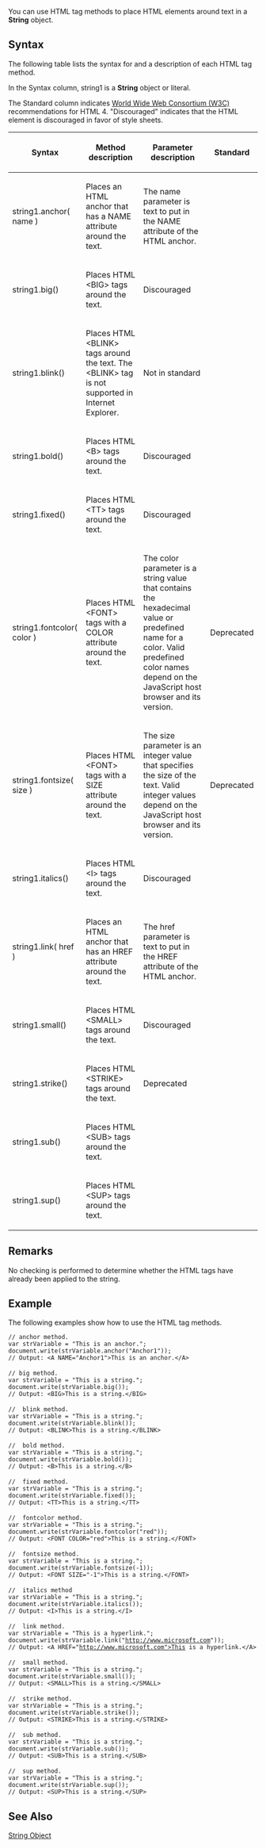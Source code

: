 You can use HTML tag methods to place HTML elements around text in a '''String''' object.


==Syntax==
The following table lists the syntax for and a description of each HTML tag method.

In the Syntax column, string1 is a '''String''' object or literal.

The Standard column indicates [http://go.microsoft.com/fwlink/?LinkId=199553 World Wide Web Consortium (W3C)] recommendations for HTML 4. "Discouraged" indicates that the HTML element is discouraged in favor of style sheets.

{| class='wikitable'
|-
! Syntax
! Method description
! Parameter description
! Standard
|-
| string1.anchor( name )
| Places an HTML anchor that has a NAME attribute around the text.
| The name parameter is text to put in the NAME attribute of the HTML anchor.
|-
| string1.big()
| Places HTML &lt;BIG&gt; tags around the text.
| Discouraged
|-
| string1.blink()
| Places HTML &lt;BLINK&gt; tags around the text. The &lt;BLINK&gt; tag is not supported in Internet Explorer.
| Not in standard
|-
| string1.bold()
| Places HTML &lt;B&gt; tags around the text.
| Discouraged
|-
| string1.fixed()
| Places HTML &lt;TT&gt; tags around the text.
| Discouraged
|-
| string1.fontcolor( color )
| Places HTML &lt;FONT&gt; tags with a COLOR attribute around the text.
| The color parameter is a string value that contains the hexadecimal value or predefined name for a color. Valid predefined color names depend on the JavaScript host browser and its version.
| Deprecated
|-
| string1.fontsize( size )
| Places HTML &lt;FONT&gt; tags with a SIZE attribute around the text.
| The size parameter is an integer value that specifies the size of the text. Valid integer values depend on the JavaScript host browser and its version.
| Deprecated
|-
| string1.italics()
| Places HTML &lt;I&gt; tags around the text.
| Discouraged
|-
| string1.link( href )
| Places an HTML anchor that has an HREF attribute around the text.
| The href parameter is text to put in the HREF attribute of the HTML anchor.
|-
| string1.small()
| Places HTML &lt;SMALL&gt; tags around the text.
| Discouraged
|-
| string1.strike()
| Places HTML &lt;STRIKE&gt; tags around the text.
| Deprecated
|-
| string1.sub()
| Places HTML &lt;SUB&gt; tags around the text.
|-
| string1.sup()
| Places HTML &lt;SUP&gt; tags around the text.
|}

==Remarks==
No checking is performed to determine whether the HTML tags have already been applied to the string.


==Example==
The following examples show how to use the HTML tag methods.

 // anchor method.
 var strVariable = "This is an anchor.";
 document.write(strVariable.anchor("Anchor1"));
 // Output: &lt;A NAME="Anchor1"&gt;This is an anchor.&lt;/A&gt;
 
 // big method.
 var strVariable = "This is a string.";
 document.write(strVariable.big());
 // Output: &lt;BIG&gt;This is a string.&lt;/BIG&gt;
 
 //  blink method.
 var strVariable = "This is a string.";
 document.write(strVariable.blink());
 // Output: &lt;BLINK&gt;This is a string.&lt;/BLINK&gt;
 
 //  bold method.
 var strVariable = "This is a string.";
 document.write(strVariable.bold());
 // Output: &lt;B&gt;This is a string.&lt;/B&gt;
 
 //  fixed method.
 var strVariable = "This is a string.";
 document.write(strVariable.fixed());
 // Output: &lt;TT&gt;This is a string.&lt;/TT&gt;
 
 //  fontcolor method.
 var strVariable = "This is a string.";
 document.write(strVariable.fontcolor("red"));
 // Output: &lt;FONT COLOR="red"&gt;This is a string.&lt;/FONT&gt;
 
 //  fontsize method.
 var strVariable = "This is a string.";
 document.write(strVariable.fontsize(-1));
 // Output: &lt;FONT SIZE="-1"&gt;This is a string.&lt;/FONT&gt;
 
 //  italics method
 var strVariable = "This is a string.";
 document.write(strVariable.italics());
 // Output: &lt;I&gt;This is a string.&lt;/I&gt;
 
 //  link method.
 var strVariable = "This is a hyperlink.";
 document.write(strVariable.link("http://www.microsoft.com"));
 // Output: &lt;A HREF="http://www.microsoft.com"&gt;This is a hyperlink.&lt;/A&gt;
 
 //  small method.
 var strVariable = "This is a string.";
 document.write(strVariable.small());
 // Output: &lt;SMALL&gt;This is a string.&lt;/SMALL&gt;
 
 //  strike method.
 var strVariable = "This is a string.";
 document.write(strVariable.strike());
 // Output: &lt;STRIKE&gt;This is a string.&lt;/STRIKE&gt;
 
 //  sub method.
 var strVariable = "This is a string.";
 document.write(strVariable.sub());
 // Output: &lt;SUB&gt;This is a string.&lt;/SUB&gt;
 
 //  sup method.
 var strVariable = "This is a string.";
 document.write(strVariable.sup());
 // Output: &lt;SUP&gt;This is a string.&lt;/SUP&gt;

==See Also==

              
[[javascript/String|String Object]]
